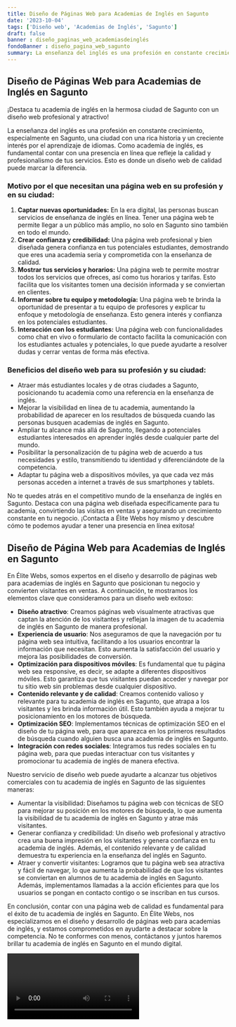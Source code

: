 ```yaml
---
title: Diseño de Páginas Web para Academias de Inglés en Sagunto
date: '2023-10-04'
tags: ['Diseño web', 'Academias de Inglés', 'Sagunto']
draft: false
banner : diseño_paginas_web_academiasdeinglés
fondoBanner : diseño_pagina_web_sagunto
summary: La enseñanza del inglés es una profesión en constante crecimiento, especialmente en Sagunto, una ciudad con una rica historia y un creciente interés por el aprendizaje de idiomas. Como academia de inglés, es fundamental contar con una presencia en línea que refleje la calidad y profesionalismo de tus servicios. Esto es donde un diseño web de calidad puede marcar la diferencia.
---
```


## Diseño de Páginas Web para Academias de Inglés en Sagunto
¡Destaca tu academia de inglés en la hermosa ciudad de Sagunto con un diseño web profesional y atractivo!

La enseñanza del inglés es una profesión en constante crecimiento, especialmente en Sagunto, una ciudad con una rica historia y un creciente interés por el aprendizaje de idiomas. Como academia de inglés, es fundamental contar con una presencia en línea que refleje la calidad y profesionalismo de tus servicios. Esto es donde un diseño web de calidad puede marcar la diferencia.

### Motivo por el que necesitan una página web en su profesión y en su ciudad:

1. **Captar nuevas oportunidades:** En la era digital, las personas buscan servicios de enseñanza de inglés en línea. Tener una página web te permite llegar a un público más amplio, no solo en Sagunto sino también en todo el mundo.
2. **Crear confianza y credibilidad:** Una página web profesional y bien diseñada genera confianza en tus potenciales estudiantes, demostrando que eres una academia seria y comprometida con la enseñanza de calidad.
3. **Mostrar tus servicios y horarios:** Una página web te permite mostrar todos los servicios que ofreces, así como tus horarios y tarifas. Esto facilita que los visitantes tomen una decisión informada y se conviertan en clientes.
4. **Informar sobre tu equipo y metodología:** Una página web te brinda la oportunidad de presentar a tu equipo de profesores y explicar tu enfoque y metodología de enseñanza. Esto genera interés y confianza en los potenciales estudiantes.
5. **Interacción con los estudiantes:** Una página web con funcionalidades como chat en vivo o formulario de contacto facilita la comunicación con los estudiantes actuales y potenciales, lo que puede ayudarte a resolver dudas y cerrar ventas de forma más efectiva.

### Beneficios del diseño web para su profesión y su ciudad:

- Atraer más estudiantes locales y de otras ciudades a Sagunto, posicionando tu academia como una referencia en la enseñanza de inglés.
- Mejorar la visibilidad en línea de tu academia, aumentando la probabilidad de aparecer en los resultados de búsqueda cuando las personas busquen academias de inglés en Sagunto.
- Ampliar tu alcance más allá de Sagunto, llegando a potenciales estudiantes interesados en aprender inglés desde cualquier parte del mundo.
- Posibilitar la personalización de tu página web de acuerdo a tus necesidades y estilo, transmitiendo tu identidad y diferenciándote de la competencia.
- Adaptar tu página web a dispositivos móviles, ya que cada vez más personas acceden a internet a través de sus smartphones y tablets.

No te quedes atrás en el competitivo mundo de la enseñanza de inglés en Sagunto. Destaca con una página web diseñada específicamente para tu academia, convirtiendo las visitas en ventas y asegurando un crecimiento constante en tu negocio. ¡Contacta a Élite Webs hoy mismo y descubre cómo te podemos ayudar a tener una presencia en línea exitosa!

<GifSeo />

<Cta />

## Diseño de Página Web para Academias de Inglés en Sagunto

En Élite Webs, somos expertos en el diseño y desarrollo de páginas web para academias de inglés en Sagunto que posicionan tu negocio y convierten visitantes en ventas. A continuación, te mostramos los elementos clave que consideramos para un diseño web exitoso:

- **Diseño atractivo**: Creamos páginas web visualmente atractivas que captan la atención de los visitantes y reflejan la imagen de tu academia de inglés en Sagunto de manera profesional.
- **Experiencia de usuario**: Nos aseguramos de que la navegación por tu página web sea intuitiva, facilitando a los usuarios encontrar la información que necesitan. Esto aumenta la satisfacción del usuario y mejora las posibilidades de conversión.
- **Optimización para dispositivos móviles**: Es fundamental que tu página web sea responsive, es decir, se adapte a diferentes dispositivos móviles. Esto garantiza que tus visitantes puedan acceder y navegar por tu sitio web sin problemas desde cualquier dispositivo.
- **Contenido relevante y de calidad**: Creamos contenido valioso y relevante para tu academia de inglés en Sagunto, que atrapa a los visitantes y les brinda información útil. Esto también ayuda a mejorar tu posicionamiento en los motores de búsqueda.
- **Optimización SEO**: Implementamos técnicas de optimización SEO en el diseño de tu página web, para que aparezca en los primeros resultados de búsqueda cuando alguien busca una academia de inglés en Sagunto.
- **Integración con redes sociales**: Integramos tus redes sociales en tu página web, para que puedas interactuar con tus visitantes y promocionar tu academia de inglés de manera efectiva.

Nuestro servicio de diseño web puede ayudarte a alcanzar tus objetivos comerciales con tu academia de inglés en Sagunto de las siguientes maneras:

- Aumentar la visibilidad: Diseñamos tu página web con técnicas de SEO para mejorar su posición en los motores de búsqueda, lo que aumenta la visibilidad de tu academia de inglés en Sagunto y atrae más visitantes.
- Generar confianza y credibilidad: Un diseño web profesional y atractivo crea una buena impresión en los visitantes y genera confianza en tu academia de inglés. Además, el contenido relevante y de calidad demuestra tu experiencia en la enseñanza del inglés en Sagunto.
- Atraer y convertir visitantes: Logramos que tu página web sea atractiva y fácil de navegar, lo que aumenta la probabilidad de que los visitantes se conviertan en alumnos de tu academia de inglés en Sagunto. Además, implementamos llamadas a la acción eficientes para que los usuarios se pongan en contacto contigo o se inscriban en tus cursos.

En conclusión, contar con una página web de calidad es fundamental para el éxito de tu academia de inglés en Sagunto. En Élite Webs, nos especializamos en el diseño y desarrollo de páginas web para academias de inglés, y estamos comprometidos en ayudarte a destacar sobre la competencia. No te conformes con menos, contáctanos y juntos haremos brillar tu academia de inglés en Sagunto en el mundo digital.

<Video />

<CtaBot job='Academias de Inglés' city='Sagunto'/>

<Gmaps query='Sagunto+españa+maps' />